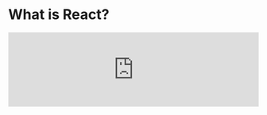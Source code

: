 
# What is React?

<iframe
  width='100%'
  style={{
    aspectRatio: '16 / 9',
  }}
  src='https://www.youtube.com/embed/v3eJb8VAyiQ'
  title='What is React? | React Theory | Easy Question | Frontend Hire'
  frameBorder='0'
  allow='accelerometer; autoplay; clipboard-write; encrypted-media; gyroscope; picture-in-picture; web-share'
  allowFullScreen
/>

> A standard interview question used as a warm-up for the rest of the interview.

<Callout type='warning'>
Of course, there are various answers to this question. But this is usually a warm-up question in most interviews so keep the answer short and to the point.
</Callout>

## Answer

It is an open-source JavaScript library for building user interfaces. React enables a strong composition model, which allows you to build complex UIs out of simple components.

## Follow Up Questions

### Open Source? Isn't React owned by Facebook/Meta?

Yes, it was developed by Facebook/Meta to solve their problems. But they made it open-source and is maintained by Meta and a couple of other companies and individual developers.

### What is a component?

<Callout>
The way we like to answer this would be to use the platform you are interviewing on to describe the UI and talk about the components.
</Callout>

A component is a reusable UI element that can be reused across your application. An example would be a button or a card. 

### What do you mean by a **"strong composition model"**?

<Callout>
Again, use the platform you are interviewing on to describe the UI and try to look for a component that is composed of other components.
</Callout>

The **strong composition model** is a design pattern that allows you to build complex UIs out of simple components. Something like Lego blocks. For example, a card can be composed of a header, a body, and a footer. Another example would be a text input, which can be composed of a label and an input.

## Resources

- [What is React](https://www.epicreact.dev/what-is-react)
- [Describing the UI](https://react.dev/learn/describing-the-ui)
- [Composition vs Inheritance](https://legacy.reactjs.org/docs/composition-vs-inheritance.html)